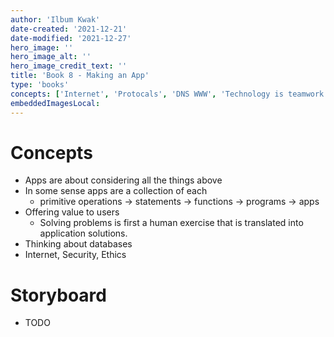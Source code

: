 ```yaml
---
author: 'Ilbum Kwak'
date-created: '2021-12-21'
date-modified: '2021-12-27'
hero_image: ''
hero_image_alt: ''
hero_image_credit_text: ''
title: 'Book 8 - Making an App'
type: 'books'
concepts: ['Internet', 'Protocals', 'DNS WWW', 'Technology is teamwork']
embeddedImagesLocal:
---
```



# Concepts

- Apps are about considering all the things above
- In some sense apps are a collection of each
  - primitive operations → statements → functions → programs → apps
- Offering value to users
  - Solving problems is first a human exercise that is translated into application solutions.
- Thinking about databases
- Internet, Security, Ethics

# Storyboard

- TODO
